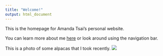 ```yaml
---
title: "Welcome!"
output: html_document
---
```


This is the homepage for Amanda Tsai's personal website.

You can learn more about me [here](about.html) or look around using the navigation bar.

This is a photo of some alpacas that I took recently.
![](/images/IMG_0995.jpg)
